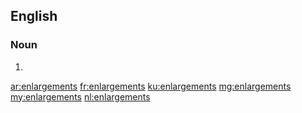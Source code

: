 ==English==

===Noun===
{{head|en|plural}}

# {{plural of|enlargement|lang=en|nocat=1}}

[[ar:enlargements]]
[[fr:enlargements]]
[[ku:enlargements]]
[[mg:enlargements]]
[[my:enlargements]]
[[nl:enlargements]]